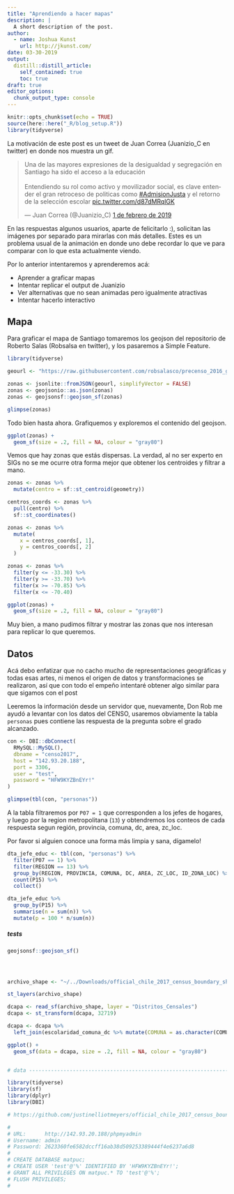 ```yaml
---
title: "Aprendiendo a hacer mapas"
description: |
  A short description of the post.
author:
  - name: Joshua Kunst
    url: http://jkunst.com/
date: 03-30-2019
output:
  distill::distill_article:
    self_contained: true
    toc: true
draft: true
editor_options: 
  chunk_output_type: console
---
```


```r
knitr::opts_chunk$set(echo = TRUE)
source(here::here("_R/blog_setup.R"))
library(tidyverse)
```

La motivación de este post es un tweet de Juan Correa (Juanizio_C en twitter) en donde
nos muestra un gif. 

<blockquote class="twitter-tweet" data-lang="es"><p lang="es" dir="ltr">Una de las mayores expresiones de la desigualdad y segregación en Santiago ha sido el acceso a la educación<br><br>Entendiendo su rol como activo y movilizador social, es clave entender el gran retroceso de politicas como <a href="https://twitter.com/hashtag/AdmisionJusta?src=hash&amp;ref_src=twsrc%5Etfw">#AdmisionJusta</a> y el retorno de la selección escolar <a href="https://t.co/d87dMRqlGK">pic.twitter.com/d87dMRqlGK</a></p>&mdash; Juan Correa (@Juanizio_C) <a href="https://twitter.com/Juanizio_C/status/1091462602738286594?ref_src=twsrc%5Etfw">1 de febrero de 2019</a></blockquote>
<script async src="https://platform.twitter.com/widgets.js" charset="utf-8"></script>

En las respuestas algunos usuarios, aparte de felicitarlo :), solicitan las imágenes 
por separado para mirarlas con más detalles. Estes es un problema usual de la animación
en donde uno debe recordar lo que ve para comparar con lo que esta actualmente viendo.

Por lo anterior intentaremos y aprenderemos acá:

- Aprender a graficar mapas
- Intentar replicar el output de Juanizio 
- Ver alternativas que no sean animadas pero igualmente atractivas
- Intentar hacerlo interactivo

## Mapa

Para graficar el mapa de Santiago tomaremos los geojson del repositorio de 
Roberto Salas (Robsalsa en twitter), y los pasaremos a Simple Feature.  

```r
library(tidyverse)

geourl <- "https://raw.githubusercontent.com/robsalasco/precenso_2016_geojson_chile/master/Zonas/R13.geojson"

zonas <- jsonlite::fromJSON(geourl, simplifyVector = FALSE)
zonas <- geojsonio::as.json(zonas)
zonas <- geojsonsf::geojson_sf(zonas)

glimpse(zonas)
```

Todo bien hasta ahora. Grafiquemos y exploremos el contenido del geojson.

```r
ggplot(zonas) +
  geom_sf(size = .2, fill = NA, colour = "gray80")
```

Vemos que hay zonas que estás dispersas. La verdad, al no ser experto en 
SIGs no se me ocurre otra forma mejor que obtener los centroides y filtrar
a mano.


```r
zonas <- zonas %>% 
  mutate(centro = sf::st_centroid(geometry))

centros_coords <- zonas %>% 
  pull(centro) %>% 
  sf::st_coordinates() 

zonas <- zonas %>% 
  mutate(
    x = centros_coords[, 1],
    y = centros_coords[, 2]
  )

zonas <- zonas %>% 
  filter(y <= -33.30) %>%
  filter(y >= -33.70) %>%
  filter(x >= -70.85) %>%
  filter(x <= -70.40)

ggplot(zonas) +
  geom_sf(size = .2, fill = NA, colour = "gray80")
```

Muy bien, a mano pudimos filtrar y mostrar las zonas que nos interesan para
replicar lo que queremos.

## Datos

Acá debo enfatizar que no cacho mucho de representaciones geográficas y todas 
esas artes, ni menos el origen de datos y transformaciones se realizaron, así que
con todo el empeño intentaré obtener algo similar para que sigamos con el post

Leeremos la información desde un servidor que, nuevamente, Don Rob me ayudó a
levantar con los datos del CENSO, usaremos obviamente la tabla `personas`
pues contiene las respuesta de la pregunta sobre el grado alcanzado.

```r
con <- DBI::dbConnect(
  RMySQL::MySQL(),
  dbname = "censo2017",
  host = "142.93.20.188", 
  port = 3306,
  user = "test",
  password = "HFW9KYZBnEYr!"
)

glimpse(tbl(con, "personas"))
```

A la tabla filtraremos por `P07 = 1` que corresponden a los jefes de hogares,
y luego por la region metropolitana (`13`) y obtendremos los conteos de
cada respuesta segun región, provincia, comuna, dc, area, zc_loc.

<aside>
Por favor si alguien conoce una forma más limpia y sana, dígamelo!
</aside>

```r
dta_jefe_educ <- tbl(con, "personas") %>% 
  filter(P07 == 1) %>% 
  filter(REGION == 13) %>% 
  group_by(REGION, PROVINCIA, COMUNA, DC, AREA, ZC_LOC, ID_ZONA_LOC) %>% 
  count(P15) %>% 
  collect()

dta_jefe_educ %>% 
  group_by(P15) %>% 
  summarise(n = sum(n)) %>% 
  mutate(p = 100 * n/sum(n)) 
```


##### tests

```r





geojsonsf::geojson_sf()




archivo_shape <- "~/../Downloads/official_chile_2017_census_boundary_shapefile-master/R13/Distritos_Censales.dbf"

st_layers(archivo_shape)

dcapa <- read_sf(archivo_shape, layer = "Distritos_Censales")
dcapa <- st_transform(dcapa, 32719)

dcapa <- dcapa %>% 
  left_join(escolaridad_comuna_dc %>% mutate(COMUNA = as.character(COMUNA)), by = c("COMUNA", "COD_DISTRI" = "DC"))

ggplot() +
  geom_sf(data = dcapa, size = .2, fill = NA, colour = "gray80")


# data --------------------------------------------------------------------

library(tidyverse)
library(sf)
library(dplyr)
library(DBI)

# https://github.com/justinelliotmeyers/official_chile_2017_census_boundary_shapefile

# 
# URL:      http://142.93.20.188/phpmyadmin
# Username: admin
# Password: 2623360fe6582dccff16ab38d509253389444f4e6237a6d8
# 
# CREATE DATABASE matpuc;
# CREATE USER 'test'@'%' IDENTIFIED BY 'HFW9KYZBnEYr!';
# GRANT ALL PRIVILEGES ON matpuc.* TO 'test'@'%';
# FLUSH PRIVILEGES;
# 

```



